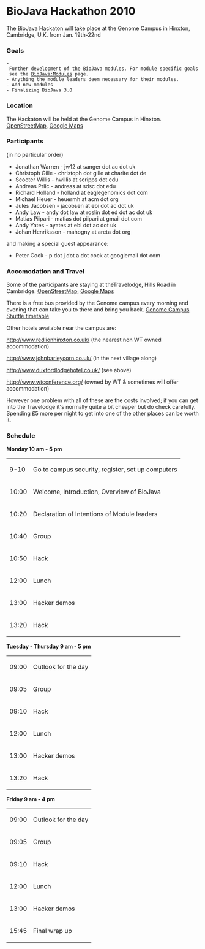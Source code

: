 = BioJava Hackathon 2010=

The BioJava Hackaton will take place at the Genome Campus in Hinxton, Cambridge, U.K. from Jan. 19th-22nd

=== Goals ===

 - Further development of the BioJava modules. For module specific goals see the [[BioJava:Modules]] page.
 - Anything the module leaders deem necessary for their modules.
 - Add new modules
 - Finalizing BioJava 3.0

=== Location ===

The Hackaton will be held at the Genome Campus in Hinxton.   [http://www.openstreetmap.org/?minlon=0.179953664541245&minlat=52.0744361877441&maxlon=0.19097812473774&maxlat=52.08349609375 OpenStreetMap],   [http://maps.google.com/maps?f=q&source=s_q&q=genome+campus+hinxton&ie=UTF8&hq=&hnear=Wellcome+Trust+Genome+Campus,+Hinxton,+Saffron+Walden,+Essex,+Vereinigtes+K%C3%B6nigreich&z=11 Google Maps]

=== Participants ===

(in no particular order) 

* Jonathan Warren - jw12 at sanger dot ac dot uk
* Christoph Gille - christoph dot gille at charite dot de
* Scooter Willis  - hwillis at scripps dot edu
* Andreas Prlic  - andreas at sdsc dot edu
* Richard Holland - holland at eaglegenomics dot com
* Michael Heuer - heuermh at acm dot org
* Jules Jacobsen - jacobsen at ebi dot ac dot uk
* Andy Law - andy dot law at roslin dot ed dot ac dot uk
* Matias Piipari - matias dot piipari at gmail dot com
* Andy Yates - ayates at ebi dot ac dot uk
* Johan Henriksson - mahogny at areta dot org

and making a special guest appearance:

* Peter Cock - p dot j dot a dot cock at googlemail dot com

=== Accomodation and Travel ===

Some of the participants are staying at theTravelodge, Hills Road  in Cambridge.  [http://www.openstreetmap.org/?minlon=0.135944694280624&minlat=52.189998626709&maxlon=0.136144712567329&maxlat=52.1902008056641 OpenStreetMap],  [http://maps.google.com/maps/place?cid=6821371219882759467&q=travelodge%2Bhills%2Broad%2Bcambridge Google Maps]

There is a free bus provided by the Genome campus every morning and evening that can take you to there and bring you back. [http://www.ebi.ac.uk/Information/Travel/shuttle_timetable.html Genome Campus Shuttle timetable]

Other hotels available near the campus are:

http://www.redlionhinxton.co.uk/ (the nearest non WT owned accommodation)

http://www.johnbarleycorn.co.uk/ (in the next village along)

http://www.duxfordlodgehotel.co.uk/ (see above)

http://www.wtconference.org/ (owned by WT & sometimes will offer accommodation)

However one problem with all of these are the costs involved; if you can get into the Travelodge it's normally quite a bit cheaper but do check carefully. Spending £5 more per night to get into one of the other places can be worth it.

=== Schedule ===

'''Monday 10 am - 5 pm'''

<table>
<tr><td>9-10</td><td>Go to campus security, register, set up computers</td></tr>
<tr><td>10:00</td><td>Welcome, Introduction, Overview of BioJava</td></tr>
<tr><td>10:20</td><td>Declaration of Intentions of Module leaders</td></tr>
<tr><td>10:40</td><td> Group </td></tr>
<tr><td>10:50</td><td> Hack </td></tr>
<tr><td>12:00</td><td> Lunch</td></tr>
<tr><td>13:00</td><td> Hacker demos</td></tr>
<tr><td>13:20</td><td> Hack</td></tr>
</table>

'''Tuesday - Thursday 9 am - 5 pm'''

<table>
<tr><td>09:00</td><td> Outlook for the day</td></tr>
<tr><td>09:05</td><td> Group</td></tr>
<tr><td>09:10</td><td> Hack</td></tr>
<tr><td>12:00</td><td> Lunch</td></tr>
<tr><td>13:00</td><td> Hacker demos</td></tr>
<tr><td>13:20</td><td> Hack</td></tr>
</table>

'''Friday 9 am - 4 pm'''

<table>
<tr><td>09:00</td><td> Outlook for the day</td></tr>
<tr><td>09:05</td><td> Group</td></tr>
<tr><td>09:10</td><td> Hack</td></tr>
<tr><td>12:00</td><td> Lunch</td></tr>
<tr><td>13:00</td><td> Hacker demos</td></tr>
<tr><td>15:45</td><td> Final wrap up</td></tr>
</table>